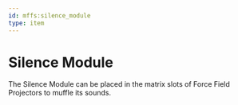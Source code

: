 ```yaml
---
id: mffs:silence_module
type: item
---
```


# Silence Module

The Silence Module can be placed in the matrix slots of Force Field Projectors to muffle its sounds.

<PrefabObtaining />